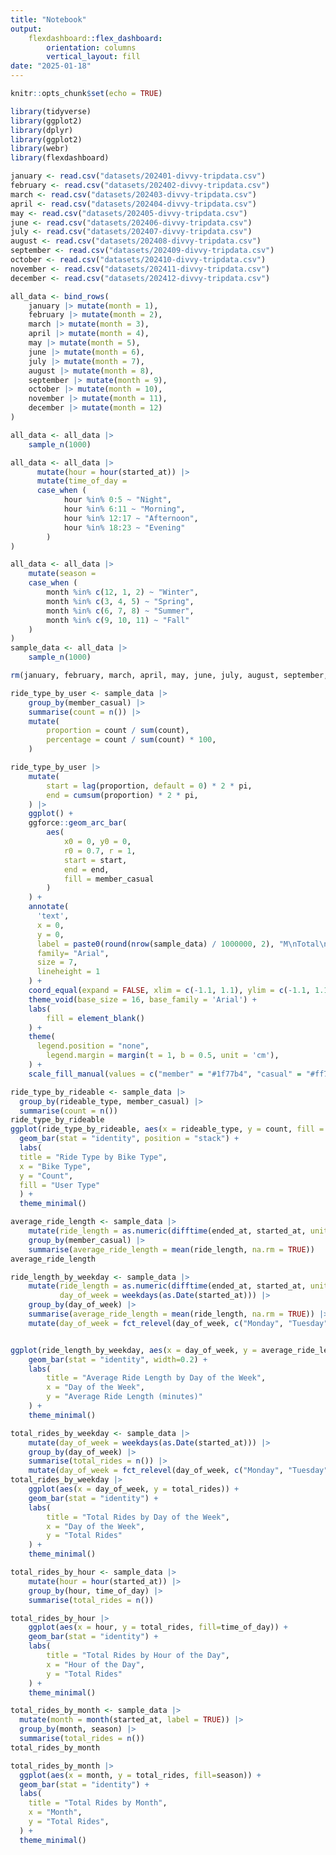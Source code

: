 ```yaml
---
title: "Notebook"
output: 
    flexdashboard::flex_dashboard:
        orientation: columns
        vertical_layout: fill
date: "2025-01-18"
---
```



```r
knitr::opts_chunk$set(echo = TRUE)
```

```r
library(tidyverse)
library(ggplot2)
library(dplyr)
library(ggplot2)
library(webr)
library(flexdashboard)
```

```r
january <- read.csv("datasets/202401-divvy-tripdata.csv")
february <- read.csv("datasets/202402-divvy-tripdata.csv")
march <- read.csv("datasets/202403-divvy-tripdata.csv")
april <- read.csv("datasets/202404-divvy-tripdata.csv")
may <- read.csv("datasets/202405-divvy-tripdata.csv")
june <- read.csv("datasets/202406-divvy-tripdata.csv")
july <- read.csv("datasets/202407-divvy-tripdata.csv")
august <- read.csv("datasets/202408-divvy-tripdata.csv")
september <- read.csv("datasets/202409-divvy-tripdata.csv")
october <- read.csv("datasets/202410-divvy-tripdata.csv")
november <- read.csv("datasets/202411-divvy-tripdata.csv")
december <- read.csv("datasets/202412-divvy-tripdata.csv")
```

```r
all_data <- bind_rows(
    january |> mutate(month = 1),
    february |> mutate(month = 2),
    march |> mutate(month = 3),
    april |> mutate(month = 4),
    may |> mutate(month = 5),
    june |> mutate(month = 6),
    july |> mutate(month = 7),
    august |> mutate(month = 8),
    september |> mutate(month = 9),
    october |> mutate(month = 10),
    november |> mutate(month = 11),
    december |> mutate(month = 12)
)
```

```r
all_data <- all_data |> 
    sample_n(1000)
```


```r
all_data <- all_data |>
      mutate(hour = hour(started_at)) |>
      mutate(time_of_day = 
      case_when (
            hour %in% 0:5 ~ "Night",
            hour %in% 6:11 ~ "Morning",
            hour %in% 12:17 ~ "Afternoon",
            hour %in% 18:23 ~ "Evening"
        )
)

all_data <- all_data |> 
    mutate(season = 
    case_when (
        month %in% c(12, 1, 2) ~ "Winter",
        month %in% c(3, 4, 5) ~ "Spring",
        month %in% c(6, 7, 8) ~ "Summer",
        month %in% c(9, 10, 11) ~ "Fall"
    )
)
sample_data <- all_data |> 
    sample_n(1000)
```



```r
rm(january, february, march, april, may, june, july, august, september, october, november, december)
```


```r
ride_type_by_user <- sample_data |>
    group_by(member_casual) |>
    summarise(count = n()) |>
    mutate(
        proportion = count / sum(count),
        percentage = count / sum(count) * 100,
    )

ride_type_by_user |>
    mutate(
        start = lag(proportion, default = 0) * 2 * pi,
        end = cumsum(proportion) * 2 * pi,
    ) |>
    ggplot() +
    ggforce::geom_arc_bar(
        aes(
            x0 = 0, y0 = 0,
            r0 = 0.7, r = 1,
            start = start, 
            end = end,
            fill = member_casual 
        )
    ) +
    annotate(
      'text',  
      x = 0,
      y = 0,
      label = paste0(round(nrow(sample_data) / 1000000, 2), "M\nTotal\nRides"),
      family= "Arial",
      size = 7,
      lineheight = 1
    ) +
    coord_equal(expand = FALSE, xlim = c(-1.1, 1.1), ylim = c(-1.1, 1.1)) +
    theme_void(base_size = 16, base_family = 'Arial') +
    labs(
        fill = element_blank()
    ) +
    theme(
      legend.position = "none",
        legend.margin = margin(t = 1, b = 0.5, unit = 'cm'), 
    ) +
    scale_fill_manual(values = c("member" = "#1f77b4", "casual" = "#ff7f0e"))
```

```r
ride_type_by_rideable <- sample_data |>
  group_by(rideable_type, member_casual) |>
  summarise(count = n())
ride_type_by_rideable
ggplot(ride_type_by_rideable, aes(x = rideable_type, y = count, fill = member_casual)) +
  geom_bar(stat = "identity", position = "stack") +
  labs(
  title = "Ride Type by Bike Type",
  x = "Bike Type",
  y = "Count",
  fill = "User Type"
  ) +
  theme_minimal()
```

```r
average_ride_length <- sample_data |>
    mutate(ride_length = as.numeric(difftime(ended_at, started_at, units = "mins"))) |>
    group_by(member_casual) |>
    summarise(average_ride_length = mean(ride_length, na.rm = TRUE))
average_ride_length
```

```r
ride_length_by_weekday <- sample_data |>
    mutate(ride_length = as.numeric(difftime(ended_at, started_at, units = "mins")),
           day_of_week = weekdays(as.Date(started_at))) |>
    group_by(day_of_week) |>
    summarise(average_ride_length = mean(ride_length, na.rm = TRUE)) |>
    mutate(day_of_week = fct_relevel(day_of_week, c("Monday", "Tuesday", "Wednesday", "Thursday", "Friday", "Saturday", "Sunday")))


ggplot(ride_length_by_weekday, aes(x = day_of_week, y = average_ride_length)) +
    geom_bar(stat = "identity", width=0.2) +
    labs(
        title = "Average Ride Length by Day of the Week",
        x = "Day of the Week",
        y = "Average Ride Length (minutes)"
    ) +
    theme_minimal()
```

```r
total_rides_by_weekday <- sample_data |>
    mutate(day_of_week = weekdays(as.Date(started_at))) |>
    group_by(day_of_week) |>
    summarise(total_rides = n()) |>
    mutate(day_of_week = fct_relevel(day_of_week, c("Monday", "Tuesday", "Wednesday", "Thursday", "Friday", "Saturday", "Sunday")))
total_rides_by_weekday |>
    ggplot(aes(x = day_of_week, y = total_rides)) +
    geom_bar(stat = "identity") +
    labs(
        title = "Total Rides by Day of the Week",
        x = "Day of the Week",
        y = "Total Rides"
    ) +
    theme_minimal()
```

```r
total_rides_by_hour <- sample_data |>
    mutate(hour = hour(started_at)) |>
    group_by(hour, time_of_day) |>
    summarise(total_rides = n())

total_rides_by_hour |>
    ggplot(aes(x = hour, y = total_rides, fill=time_of_day)) +
    geom_bar(stat = "identity") +
    labs(
        title = "Total Rides by Hour of the Day",
        x = "Hour of the Day",
        y = "Total Rides"
    ) +
    theme_minimal()
```


```r
total_rides_by_month <- sample_data |>
  mutate(month = month(started_at, label = TRUE)) |>
  group_by(month, season) |>
  summarise(total_rides = n())
total_rides_by_month

total_rides_by_month |>
  ggplot(aes(x = month, y = total_rides, fill=season)) +
  geom_bar(stat = "identity") +
  labs(
    title = "Total Rides by Month",
    x = "Month",
    y = "Total Rides",
  ) +
  theme_minimal()
```

```r

```



